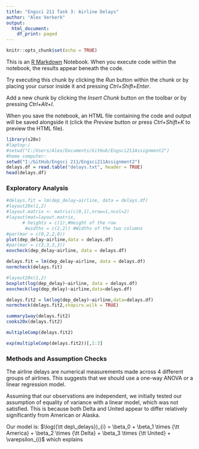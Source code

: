 ```yaml
---
title: "Engsci 211 Task 3: Airline Delays"
author: "Alex Verkerk"
output:
  html_document:
    df_print: paged
---
```


```r
knitr::opts_chunk$set(echo = TRUE)
```
This is an [R Markdown](http://rmarkdown.rstudio.com) Notebook. When you execute code within the notebook, the results appear beneath the code. 

Try executing this chunk by clicking the *Run* button within the chunk or by placing your cursor inside it and pressing *Ctrl+Shift+Enter*. 

Add a new chunk by clicking the *Insert Chunk* button on the toolbar or by pressing *Ctrl+Alt+I*.

When you save the notebook, an HTML file containing the code and output will be saved alongside it (click the *Preview* button or press *Ctrl+Shift+K* to preview the HTML file).


```r
library(s20x)
#laptop:/
#setwd("C:/Users/Alex/Documents/GitHub/Engsci211Assignment2")
#home computer:
setwd("I:/GitHub/Engsci 211/Engsci211Assignment2")
delays.df = read.table("delays.txt", header = TRUE)
head(delays.df)
```
### Exploratory Analysis
```r
#delays.fit = lm(dep_delay~airline, data = delays.df)
#layout20x(1,2)
#layout.matrix <- matrix(c(0,1),nrow=1,ncol=2)
#layout(mat=layout.matrix,
      # heights = c(1),#Height of the row
       #widths = c(2,2)) #Widths of the two columns
#par(mar = c(0,2,2,0))
plot(dep_delay~airline,data = delays.df)
#par(mar = c(3,3,3,3))
eovcheck(dep_delay~airline, data = delays.df)
```

```r
delays.fit = lm(dep_delay~airline, data = delays.df)
normcheck(delays.fit)
```

```r
#layout20x(1,2)
boxplot(log(dep_delay)~airline, data = delays.df)
eovcheck(log(dep_delay)~airline,data=delays.df)
```

```r
delays.fit2 = lm(log(dep_delay)~airline,data=delays.df)
normcheck(delays.fit2,shapiro.wilk = TRUE)
```


```r
summary1way(delays.fit2)
cooks20x(delays.fit2)
```

```r
multipleComp(delays.fit2)
```

```r
exp(multipleComp(delays.fit2))[,1:3]
```

### **Methods and Assumption Checks**

The airline delays are numerical measurements made across 4 different groups of airlines. This suggests that we should use a one-way ANOVA or a linear regression model.

Assuming that our observations are independent, we initially tested our assumption of equality of variance with a linear model, which was not satisfied. This is because both Delta and United appear to differ relatively significantly from American or Alaska.

Our model is: $\log({\tt dep\_delays})_{i} = \beta_0 + \beta_1 \times {\tt America} + \beta_2 \times {\tt Delta} + \beta_3 \times {\tt United} + \varepsilon_{i}$ which explains